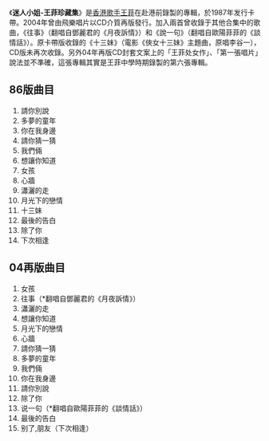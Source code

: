 {{unreferenced|time=2011-06-22T12:30:01+00:00}}
{{Album infobox | <!-- See Wikipedia:WikiProject_Albums -->
|  Name        = 迷人小姐-王菲珍藏集
|  Type        = [[專輯|專輯]]
|  Artist      = [[王菲|王菲]]
|  Cover       = 
|  Released    = 1987
|  Recorded    = 
|  Genre       = [[華語流行音樂|華語流行音樂]]
|  Length      = 
|  Label       = 中國電影出版社
|  Number      =
|  Producer    = 
|  Last album  = 舞會上的皇后<br />(1987年)
|  This album  = '''迷人小姐-王菲珍藏集'''<br />(1987年)
|  Next album  = [[王靖雯_(專輯)|王靖雯]]<br />(1989年)
}}

《'''迷人小姐-王菲珍藏集'''》是[[香港|香港]][[歌手|歌手]][[王菲|王菲]]在赴港前錄製的專輯，於1987年发行卡帶。2004年曾由飛樂唱片以CD介質再版發行。加入兩首曾收錄于其他合集中的歌曲，《往事》（翻唱自鄧麗君的《月夜訴情》）和《說一句》（翻唱自歐陽菲菲的《談情話》）。原卡帶版收錄的《十三妹》（電影《俠女十三妹》主題曲，原唱李谷一），CD版未再次收錄。另外04年再版CD封套文案上的「王菲处女作」、「第一張唱片」說法並不準確，這張專輯其實是王菲中學時期錄製的第六張專輯。

== 86版曲目 ==
# 請你別說
# 多夢的童年
# 你在我身邊
# 請你猜一猜
# 我們倆
# 想讓你知道
# 女孩
# 心牆
# 瀟灑的走
# 月光下的戀情
# 十三妹
# 最後的告白
# 除了你
# 下次相逢

== 04再版曲目 ==
# 女孩
# 往事（*翻唱自鄧麗君的《月夜訴情》）
# 瀟灑的走
# 想讓你知道
# 月光下的戀情
# 心牆
# 請你猜一猜
# 多夢的童年
# 我們倆
# 你在我身邊
# 請你別說
# 除了你
# 说一句（*翻唱自歐陽菲菲的《談情話》）
# 最後的告白
# 别了,朋友（下次相逢）

{{王菲}}